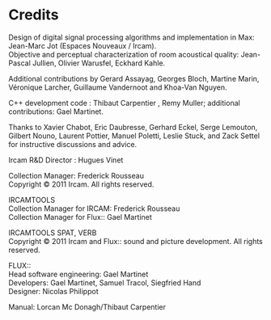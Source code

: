 # Credits

Design of digital signal processing algorithms and implementation in Max: Jean-Marc Jot (Espaces Nouveaux / Ircam).  
Objective and perceptual characterization of room acoustical quality: Jean-Pascal Jullien, Olivier Warusfel, Eckhard Kahle.

Additional contributions by Gerard Assayag, Georges Bloch, Martine Marin, Véronique Larcher, Guillaume Vandernoot and
Khoa-Van Nguyen.

C++ development code : Thibaut Carpentier , Remy Muller; additional contributions: Gael Martinet.

Thanks to Xavier Chabot, Eric Daubresse, Gerhard Eckel, Serge Lemouton, Gilbert Nouno, Laurent Pottier, Manuel Poletti,
Leslie Stuck, and Zack Settel for instructive discussions and advice.

Ircam R&D Director : Hugues Vinet

Collection Manager: Frederick Rousseau  
Copyright © 2011 Ircam. All rights reserved.

IRCAMTOOLS  
Collection Manager for IRCAM: Frederick Rousseau  
Collection Manager for Flux:: Gael Martinet

IRCAMTOOLS SPAT, VERB  
Copyright © 2011 Ircam and Flux:: sound and picture development. All rights reserved.

FLUX::  
Head software engineering: Gael Martinet  
Developers: Gael Martinet, Samuel Tracol, Siegfried Hand  
Designer: Nicolas Philippot

Manual: Lorcan Mc Donagh/Thibaut Carpentier
